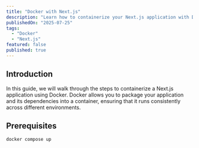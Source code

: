 ```yaml
---
title: "Docker with Next.js"
description: "Learn how to containerize your Next.js application with Docker."
publishedOn: "2025-07-25"
tags: 
  - "Docker"
  - "Next.js"
featured: false
published: true
---
```


## Introduction
In this guide, we will walk through the steps to containerize a Next.js application using Docker. Docker allows you to package your application and its dependencies into a container, ensuring that it runs consistently across different environments.

## Prerequisites

```bash
docker compose up
```

